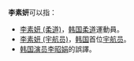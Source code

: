 '''李素妍'''可以指：

*[[李素妍_(柔道)|李素妍 (柔道)]]，[[韩国|韩国]][[柔道|柔道]]運動員。
*[[李素妍_(宇航员)|李素妍 (宇航员)]]，[[韩国|韩国]]首位[[宇航员|宇航员]]。
*[[韩国|韩国]][[演员|演员]][[李昭娟|李昭娟]]的誤譯。

{{disambig|su|Cat=三字李姓人名消歧義}}